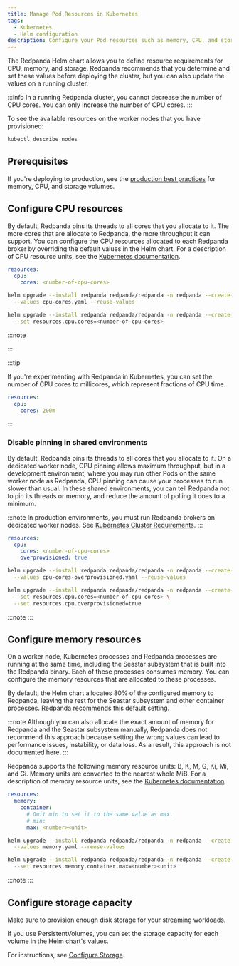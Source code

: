 ```yaml
---
title: Manage Pod Resources in Kubernetes
tags:
  - Kubernetes
  - Helm configuration
description: Configure your Pod resources such as memory, CPU, and storage.
---
```


<head>
    <meta name="title" content="Manage Pod Resources in Kubernetes | Redpanda Docs"/>
    <meta name="description" content="Configure your Pod resources such as memory, CPU, and storage."/>
    <link rel="canonical" href="https://docs.redpanda.com/docs/manage/kubernetes/manage-resources/" />
</head>


The Redpanda Helm chart allows you to define resource requirements for CPU, memory, and storage. Redpanda recommends that you determine and set these values before deploying the cluster, but you can also update the values on a running cluster.

:::info
In a running Redpanda cluster, you cannot decrease the number of CPU cores. You can only increase the number of CPU cores.
:::

To see the available resources on the worker nodes that you have provisioned:

```bash
kubectl describe nodes 
```

## Prerequisites

If you're deploying to production, see the [production best practices](../../../deploy/deployment-option/self-hosted/kubernetes/kubernetes-best-practices) for memory, CPU, and storage volumes.

## Configure CPU resources

By default, Redpanda pins its threads to all cores that you allocate to it. The more cores that are allocate to Redpanda, the more throughput it can support. You can configure the CPU resources allocated to each Redpanda broker by overriding the default values in the Helm chart. For a description of CPU resource units, see the [Kubernetes documentation](https://kubernetes.io/docs/concepts/configuration/manage-resources-containers/#meaning-of-cpu).

<Tabs groupId="helm-config" queryString>
<TabItem value="values" label="--values">

```yaml title="cpu-cores.yaml"
resources:
  cpu:
    cores: <number-of-cpu-cores>
```

```bash
helm upgrade --install redpanda redpanda/redpanda -n redpanda --create-namespace \
  --values cpu-cores.yaml --reuse-values
```

</TabItem>
<TabItem value="flags" label="--set">

```bash
helm upgrade --install redpanda redpanda/redpanda -n redpanda --create-namespace \
  --set resources.cpu.cores=<number-of-cpu-cores>
```

</TabItem>
</Tabs>

:::note

<ValuesYaml path="resources.cpu"/>

:::

:::tip

If you're experimenting with Redpanda in Kubernetes, you can set the number of CPU cores to millicores, which represent fractions of CPU time.

```yaml title="cpu-cores.yaml"
resources:
  cpu:
    cores: 200m
```

:::

### Disable pinning in shared environments

By default, Redpanda pins its threads to all cores that you allocate to it. 
On a dedicated worker node, CPU pinning allows maximum throughput, but in a development environment, where you may run other Pods on the same worker node as Redpanda, CPU pinning can cause your processes to run slower than usual. In these shared environments, you can tell Redpanda not to pin its threads or memory, and reduce the amount of polling it does to a minimum.

:::note
In production environments, you must run Redpanda brokers on dedicated worker nodes. See [Kubernetes Cluster Requirements](../../../deploy/deployment-option/self-hosted/kubernetes/kubernetes-cluster-requirements).
:::

<Tabs groupId="helm-config" queryString>
<TabItem value="values" label="--values">

```yaml title="cpu-cores-overprovisioned.yaml"
resources:
  cpu:
    cores: <number-of-cpu-cores>
    overprovisioned: true
```

```bash
helm upgrade --install redpanda redpanda/redpanda -n redpanda --create-namespace \
  --values cpu-cores-overprovisioned.yaml --reuse-values
```

</TabItem>
<TabItem value="flags" label="--set">

```bash
helm upgrade --install redpanda redpanda/redpanda -n redpanda --create-namespace \
  --set resources.cpu.cores=<number-of-cpu-cores> \
  --set resources.cpu.overprovisioned=true
```

</TabItem>
</Tabs>

:::note
<ValuesYaml path="resources.cpu"/>
:::

## Configure memory resources

On a worker node, Kubernetes processes and Redpanda processes are running at the same time, including the Seastar subsystem that is built into the Redpanda binary. Each of these processes consumes memory. You can configure the memory resources that are allocated to these processes.

By default, the Helm chart allocates 80% of the configured memory to Redpanda, leaving the rest for the Seastar subsystem and other container processes. Redpanda recommends this default setting.

:::note
Although you can also allocate the exact amount of memory for Redpanda and the Seastar subsystem manually, Redpanda does not recommend this approach because setting the wrong values can lead to performance issues, instability, or data loss. As a result, this approach is not documented here.
:::

Redpanda supports the following memory resource units: B, K, M, G, Ki, Mi, and Gi. Memory units are converted to the nearest whole MiB. For a description of memory resource units, see the [Kubernetes documentation](https://kubernetes.io/docs/concepts/configuration/manage-resources-containers/#meaning-of-memory).

<Tabs groupId="helm-config" queryString>
<TabItem value="values" label="--values">

```yaml title="memory.yaml"
resources:
  memory:
    container:
      # Omit min to set it to the same value as max.
      # min:
      max: <number><unit>
```

```bash
helm upgrade --install redpanda redpanda/redpanda -n redpanda --create-namespace \
  --values memory.yaml --reuse-values
```

</TabItem>
<TabItem value="flags" label="--set">

```bash
helm upgrade --install redpanda redpanda/redpanda -n redpanda --create-namespace \
  --set resources.memory.container.max=<number><unit>
```

</TabItem>
</Tabs>

:::note
<ValuesYaml path="resources.memory"/>
:::

## Configure storage capacity

Make sure to provision enough disk storage for your streaming workloads.

If you use PersistentVolumes, you can set the storage capacity for each volume in the Helm chart's values.

For instructions, see [Configure Storage](../configure-storage).
